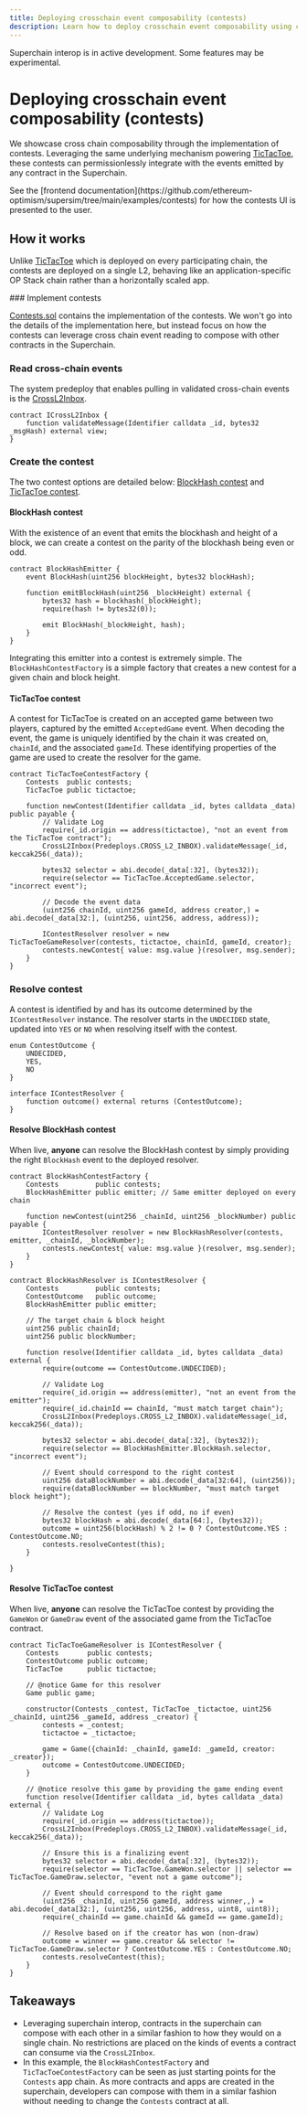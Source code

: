 ```yaml
---
title: Deploying crosschain event composability (contests)
description: Learn how to deploy crosschain event composability using contests.
---
```




<Info>Superchain interop is in active development. Some features may be experimental.</Info>

# Deploying crosschain event composability (contests)

We showcase cross chain composability through the implementation of contests. Leveraging the same underlying mechanism powering [TicTacToe](event-reads), these contests can permissionlessly integrate with the events emitted by any contract in the Superchain.

<Info>
  See the [frontend documentation](https://github.com/ethereum-optimism/supersim/tree/main/examples/contests) for how the contests UI is presented to the user.
</Info>

## How it works

Unlike [TicTacToe](/interop/tutorials/event-reads) which is deployed on every participating chain, the contests are deployed on a single L2, behaving like an application-specific OP Stack chain rather than a horizontally scaled app.

<Steps>
  ### Implement contests

  [Contests.sol](https://github.com/ethereum-optimism/supersim/blob/main/contracts/src/contests/Contests.sol) contains the implementation of the contests. We won't go into the details of the implementation here, but instead focus on how the contests can leverage cross chain event reading to compose with other contracts in the Superchain.

  ### Read cross-chain events

  The system predeploy that enables pulling in validated cross-chain events is the [CrossL2Inbox](https://specs.optimism.io/interop/predeploys.html?utm_source=op-docs&utm_medium=docs#crossl2inbox).

  ```solidity
  contract ICrossL2Inbox {
      function validateMessage(Identifier calldata _id, bytes32 _msgHash) external view;
  }
  ```

  ### Create the contest

  The two contest options are detailed below: [BlockHash contest](#blockhash-contest) and [TicTacToe contest](#tictactoe-contest).

  #### BlockHash contest

  With the existence of an event that emits the blockhash and height of a block, we can create a contest on the parity of the blockhash being even or odd.

  ```solidity
  contract BlockHashEmitter {
      event BlockHash(uint256 blockHeight, bytes32 blockHash);

      function emitBlockHash(uint256 _blockHeight) external {
          bytes32 hash = blockhash(_blockHeight);
          require(hash != bytes32(0));

          emit BlockHash(_blockHeight, hash);
      }
  }
  ```

  Integrating this emitter into a contest is extremely simple.  The `BlockHashContestFactory` is a simple factory that creates a new contest for a given chain and block height.

  #### TicTacToe contest

  A contest for TicTacToe is created on an accepted game between two players, captured by the emitted `AcceptedGame` event. When decoding the event, the game is uniquely identified by the chain it was created on, `chainId`, and the associated `gameId`. These identifying properties of the game are used to create the resolver for the game.

  ```solidity
  contract TicTacToeContestFactory {
      Contests  public contests;
      TicTacToe public tictactoe;

      function newContest(Identifier calldata _id, bytes calldata _data) public payable {
          // Validate Log
          require(_id.origin == address(tictactoe), "not an event from the TicTacToe contract");
          CrossL2Inbox(Predeploys.CROSS_L2_INBOX).validateMessage(_id, keccak256(_data));

          bytes32 selector = abi.decode(_data[:32], (bytes32));
          require(selector == TicTacToe.AcceptedGame.selector, "incorrect event");

          // Decode the event data
          (uint256 chainId, uint256 gameId, address creator,) = abi.decode(_data[32:], (uint256, uint256, address, address));

          IContestResolver resolver = new TicTacToeGameResolver(contests, tictactoe, chainId, gameId, creator);
          contests.newContest{ value: msg.value }(resolver, msg.sender);
      }
  }
  ```

  ### Resolve contest

  A contest is identified by and has its outcome determined by the `IContestResolver` instance. The resolver starts in the `UNDECIDED` state, updated into `YES` or `NO` when resolving itself
  with the contest.

  ```solidity
  enum ContestOutcome {
      UNDECIDED,
      YES,
      NO
  }

  interface IContestResolver {
      function outcome() external returns (ContestOutcome);
  }
  ```

  #### Resolve BlockHash contest

  When live, **anyone** can resolve the BlockHash contest by simply providing the right `BlockHash` event to the deployed resolver.

  ```solidity
  contract BlockHashContestFactory {
      Contests         public contests;
      BlockHashEmitter public emitter; // Same emitter deployed on every chain

      function newContest(uint256 _chainId, uint256 _blockNumber) public payable {
          IContestResolver resolver = new BlockHashResolver(contests, emitter, _chainId, _blockNumber);
          contests.newContest{ value: msg.value }(resolver, msg.sender);
      }
  }

  contract BlockHashResolver is IContestResolver {
      Contests         public contests;
      ContestOutcome   public outcome;
      BlockHashEmitter public emitter;

      // The target chain & block height
      uint256 public chainId;
      uint256 public blockNumber;

      function resolve(Identifier calldata _id, bytes calldata _data) external {
          require(outcome == ContestOutcome.UNDECIDED);

          // Validate Log
          require(_id.origin == address(emitter), "not an event from the emitter");
          require(_id.chainId == chainId, "must match target chain");
          CrossL2Inbox(Predeploys.CROSS_L2_INBOX).validateMessage(_id, keccak256(_data));

          bytes32 selector = abi.decode(_data[:32], (bytes32));
          require(selector == BlockHashEmitter.BlockHash.selector, "incorrect event");

          // Event should correspond to the right contest
          uint256 dataBlockNumber = abi.decode(_data[32:64], (uint256));
          require(dataBlockNumber == blockNumber, "must match target block height");

          // Resolve the contest (yes if odd, no if even)
          bytes32 blockHash = abi.decode(_data[64:], (bytes32));
          outcome = uint256(blockHash) % 2 != 0 ? ContestOutcome.YES : ContestOutcome.NO;
          contests.resolveContest(this);
      }

  }
  ```

  #### Resolve TicTacToe contest

  When live, **anyone** can resolve the TicTacToe contest by providing the `GameWon` or `GameDraw` event of the associated game from the TicTacToe contract.

  ```solidity
  contract TicTacToeGameResolver is IContestResolver {
      Contests       public contests;
      ContestOutcome public outcome;
      TicTacToe      public tictactoe;

      // @notice Game for this resolver
      Game public game;

      constructor(Contests _contest, TicTacToe _tictactoe, uint256 _chainId, uint256 _gameId, address _creator) {
          contests = _contest;
          tictactoe = _tictactoe;

          game = Game({chainId: _chainId, gameId: _gameId, creator: _creator});
          outcome = ContestOutcome.UNDECIDED;
      }

      // @notice resolve this game by providing the game ending event
      function resolve(Identifier calldata _id, bytes calldata _data) external {
          // Validate Log
          require(_id.origin == address(tictactoe));
          CrossL2Inbox(Predeploys.CROSS_L2_INBOX).validateMessage(_id, keccak256(_data));

          // Ensure this is a finalizing event
          bytes32 selector = abi.decode(_data[:32], (bytes32));
          require(selector == TicTacToe.GameWon.selector || selector == TicTacToe.GameDraw.selector, "event not a game outcome");

          // Event should correspond to the right game
          (uint256 _chainId, uint256 gameId, address winner,,) = abi.decode(_data[32:], (uint256, uint256, address, uint8, uint8));
          require(_chainId == game.chainId && gameId == game.gameId);

          // Resolve based on if the creator has won (non-draw)
          outcome = winner == game.creator && selector != TicTacToe.GameDraw.selector ? ContestOutcome.YES : ContestOutcome.NO;
          contests.resolveContest(this);
      }
  }
  ```
</Steps>

## Takeaways

*   Leveraging superchain interop, contracts in the superchain can compose with each other in a similar fashion to how they would on a single chain. No restrictions are placed on the kinds of events a contract can consume via the `CrossL2Inbox`.
*   In this example, the `BlockHashContestFactory` and `TicTacToeContestFactory` can be seen as just starting points for the `Contests` app chain. As more contracts and apps are created in the superchain, developers can compose with them in a similar fashion without needing to change the `Contests` contract at all.
